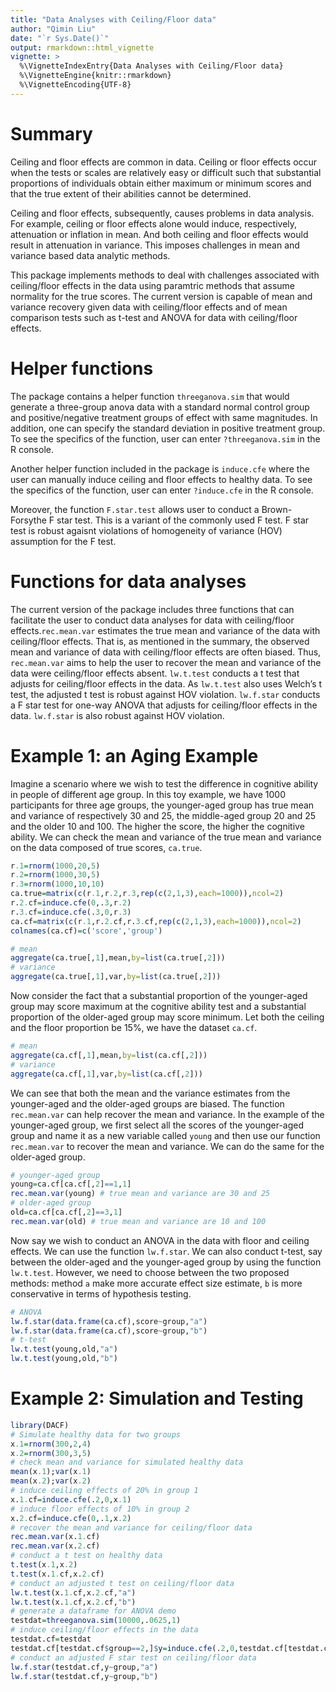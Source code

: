 ```yaml
---
title: "Data Analyses with Ceiling/Floor data"
author: "Qimin Liu"
date: "`r Sys.Date()`"
output: rmarkdown::html_vignette
vignette: >
  %\VignetteIndexEntry{Data Analyses with Ceiling/Floor data}
  %\VignetteEngine{knitr::rmarkdown}
  %\VignetteEncoding{UTF-8}
---
```


# Summary 

Ceiling and floor effects are common in data. Ceiling or floor effects occur when the tests or scales are relatively easy or difficult such that substantial proportions of individuals obtain either maximum or minimum scores and that the true extent of their abilities cannot be determined. 

Ceiling and floor effects, subsequently, causes problems in data analysis. For example, ceiling or floor effects alone would induce, respectively, attenuation or inflation in mean. And both ceiling and floor effects would result in attenuation in variance. This imposes challenges in mean and variance based data analytic methods.

This package implements methods to deal with challenges associated with ceiling/floor effects in the data using paramtric methods that assume normality for the true scores. The current version is capable of mean and variance recovery given data with ceiling/floor effects and of mean comparison tests such as t-test and ANOVA for data with ceiling/floor effects.

# Helper functions

The package contains a helper function `threeganova.sim` that would generate a three-group anova data with a standard normal control group and positive/negative treatment groups of effect with same magnitudes. In addition, one can specify the standard deviation in positive treatment group. To see the specifics of the function, user can enter `?threeganova.sim` in the R console.

Another helper function included in the package is `induce.cfe` where the user can manually induce ceiling and floor effects to healthy data. To see the specifics of the function, user can enter `?induce.cfe` in the R console.

Moreover, the function `F.star.test` allows user to conduct a Brown-Forsythe F star test. This is a variant of the commonly used F test. F star test is robust agaisnt violations of homogeneity of variance (HOV) assumption for the F test.

# Functions for data analyses

The current version of the package includes three functions that can facilitate the user to conduct data analyses for data with ceiling/floor effects.`rec.mean.var` estimates the true mean and variance of the data with ceiling/floor effects. That is, as mentioned in the summary, the observed mean and variance of data with ceiling/floor effects are often biased. Thus, `rec.mean.var` aims to help the user to recover the mean and variance of the data were ceiling/floor effects absent. `lw.t.test` conducts a t test that adjusts for ceiling/floor effects in the data. As `lw.t.test` also uses Welch's t test, the adjusted t test is robust against HOV violation. `lw.f.star` conducts a F star test for one-way ANOVA that adjusts for ceiling/floor effects in the data. `lw.f.star` is also robust against HOV violation.

# Example 1: an Aging Example

Imagine a scenario where we wish to test the difference in cognitive ability in people of different age group. In this toy example, we have 1000 participants for three age groups, the younger-aged group has true mean and variance of respectively 30 and 25, the middle-aged group 20 and 25 and the older 10 and 100. The higher the score, the higher the cognitive ability. We can check the mean and variance of the true mean and variance on the data composed of true scores, `ca.true`. 

```r
r.1=rnorm(1000,20,5)
r.2=rnorm(1000,30,5)
r.3=rnorm(1000,10,10)
ca.true=matrix(c(r.1,r.2,r.3,rep(c(2,1,3),each=1000)),ncol=2)
r.2.cf=induce.cfe(0,.3,r.2)
r.3.cf=induce.cfe(.3,0,r.3)
ca.cf=matrix(c(r.1,r.2.cf,r.3.cf,rep(c(2,1,3),each=1000)),ncol=2)
colnames(ca.cf)=c('score','group')
```

```r
# mean
aggregate(ca.true[,1],mean,by=list(ca.true[,2]))
# variance
aggregate(ca.true[,1],var,by=list(ca.true[,2]))
```

Now consider the fact that a substantial proportion of the younger-aged group may score maximum at the cognitive ability test and a substantial proportion of the older-aged group may score minimum. Let both the ceiling and the floor proportion be 15%, we have the dataset `ca.cf`.

```r
# mean
aggregate(ca.cf[,1],mean,by=list(ca.cf[,2]))
# variance
aggregate(ca.cf[,1],var,by=list(ca.cf[,2]))
```

We can see that both the mean and the variance estimates from the younger-aged and the older-aged groups are biased. The function `rec.mean.var` can help recover the mean and variance. In the example of the younger-aged group, we first select all the scores of the younger-aged group and name it as a new variable called `young` and then use our function `rec.mean.var` to recover the mean and variance. We can do the same for the older-aged group.

```r
# younger-aged group
young=ca.cf[ca.cf[,2]==1,1]
rec.mean.var(young) # true mean and variance are 30 and 25
# older-aged group
old=ca.cf[ca.cf[,2]==3,1]
rec.mean.var(old) # true mean and variance are 10 and 100
```

Now say we wish to conduct an ANOVA in the data with floor and ceiling effects. We can use the function `lw.f.star`. We can also conduct t-test, say between the older-aged and the younger-aged group by using the function `lw.t.test`. However, we need to choose between the two proposed methods: method `a` make more accurate effect size estimate, `b` is more conservative in terms of hypothesis testing. 

```r
# ANOVA
lw.f.star(data.frame(ca.cf),score~group,"a")
lw.f.star(data.frame(ca.cf),score~group,"b")
# t-test
lw.t.test(young,old,"a")
lw.t.test(young,old,"b")
```
# Example 2: Simulation and Testing

```r
library(DACF)
# Simulate healthy data for two groups
x.1=rnorm(300,2,4)
x.2=rnorm(300,3,5)
# check mean and variance for simulated healthy data
mean(x.1);var(x.1)
mean(x.2);var(x.2)
# induce ceiling effects of 20% in group 1
x.1.cf=induce.cfe(.2,0,x.1)
# induce floor effects of 10% in group 2
x.2.cf=induce.cfe(0,.1,x.2)
# recover the mean and variance for ceiling/floor data
rec.mean.var(x.1.cf)
rec.mean.var(x.2.cf)
# conduct a t test on healthy data
t.test(x.1,x.2)
t.test(x.1.cf,x.2.cf)
# conduct an adjusted t test on ceiling/floor data
lw.t.test(x.1.cf,x.2.cf,"a")
lw.t.test(x.1.cf,x.2.cf,"b")
# generate a dataframe for ANOVA demo
testdat=threeganova.sim(10000,.0625,1)
# induce ceiling/floor effects in the data
testdat.cf=testdat
testdat.cf[testdat.cf$group==2,]$y=induce.cfe(.2,0,testdat.cf[testdat.cf$group==2,]$y)
# conduct an adjusted F star test on ceiling/floor data
lw.f.star(testdat.cf,y~group,"a")
lw.f.star(testdat.cf,y~group,"b")
```

